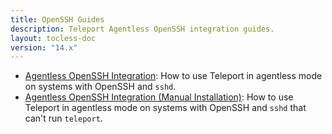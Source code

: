 ```yaml
---
title: OpenSSH Guides
description: Teleport Agentless OpenSSH integration guides.
layout: tocless-doc
version: "14.x"
---
```


- [Agentless OpenSSH Integration](/docs/ver/14.x/server-access/guides/openssh/openssh): How to use Teleport in agentless mode on systems with OpenSSH and `sshd`.
- [Agentless OpenSSH Integration (Manual Installation)](/docs/ver/14.x/server-access/guides/openssh/openssh-manual-install): How to use Teleport in agentless mode
  on systems with OpenSSH and `sshd` that can't run `teleport`.
